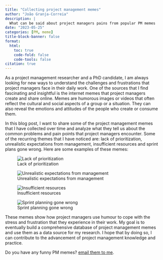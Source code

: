 ```yaml
---
title: "Collecting project management memes"
author: "João Granja-Correia"
description: | 
  What can be said about project managers pains from popular PM memes
date: "2023-05-25"
categories: [PM, meme]
title-block-banner: false
format: 
  html:
    toc: true
    code-fold: false
    code-tools: false
citation: true
---
```


As a project management researcher and a PhD candidate, I am always looking for new ways to understand the challenges and frustrations that project managers face in their daily work. One of the sources that I find fascinating and insightful is the internet memes that project managers create and share online. Memes are humorous images or videos that often reflect the cultural and social aspects of a group or a situation. They can also reveal the emotions and attitudes of the people who create or consume them.

In this blog post, I want to share some of the project management memes that I have collected over time and analyze what they tell us about the common problems and pain points that project managers encounter. Some of the recurring themes that I have noticed are: lack of prioritization, unrealistic expectations from management, insufficient resources and sprint plans gone wrong. Here are some examples of these memes:

![Lack of prioritization](/blog/blog_20230525_PM_memes/images/Mastondon%20-%20296829ab2915377c.jpg)

![Unrealistic expectations from management](/blog/blog_20230525_PM_memes/images/Mastodon%20-%208a241dc5683fbfc4.jpg)

![Insufficient resources](/blog/blog_20230525_PM_memes/images/Mastodon%20-%20e55c690c3d07ca4d.jpg)

![Sprint planning gone wrong](/blog/blog_20230525_PM_memes/images/Mastodon%20-%205a378a0d54572b9a.jpg)

These memes show how project managers use humour to cope with the stress and frustration that they experience in their work. My goal is to eventually build a comprehensive database of project management memes and use them as a data source for my research. I hope that by doing so, I can contribute to the advancement of project management knowledge and practice.

Do you have any funny PM memes? [email them to me](mailto:jgc672@alumnos.unican.es).
